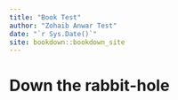 ```yaml
--- 
title: "Book Test"
author: "Zohaib Anwar Test"
date: "`r Sys.Date()`"
site: bookdown::bookdown_site
---
```


# Down the rabbit-hole


